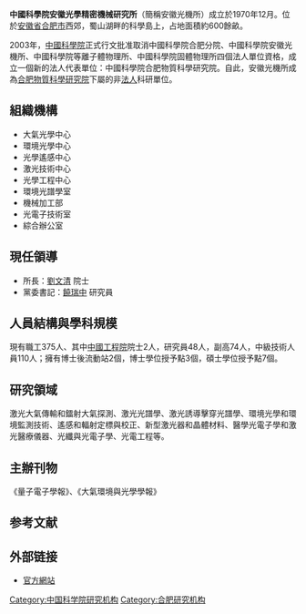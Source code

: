 {{Unreferenced|time=2014-01-16T23:37:07+00:00}}
'''中國科學院安徽光學精密機械研究所'''（簡稱安徽光機所）成立於1970年12月。位於[[安徽省|安徽省]][[合肥市|合肥市]]西郊，蜀山湖畔的科學島上，占地面積約600餘畝。

2003年，[[中國科學院|中國科學院]]正式行文批准取消中國科學院合肥分院、中國科學院安徽光機所、中國科學院等離子體物理所、中國科學院固體物理所四個法人單位資格，成立一個新的法人代表單位：中國科學院合肥物質科學研究院。自此，安徽光機所成為[[合肥物質科學研究院|合肥物質科學研究院]]下屬的非[[法人|法人]]科研單位。

==組織機構==
*大氣光學中心
*環境光學中心
*光學遙感中心
*激光技術中心
*光學工程中心
*環境光譜學室
*機械加工部
*光電子技術室
*綜合辦公室

==現任領導==
*所長：[[劉文清|劉文清]] 院士
*黨委書記：[[饒瑞中|饒瑞中]] 研究員
==人員結構與學科規模==
現有職工375人、其中[[中國工程院|中國工程院]]院士2人，研究員48人，副高74人，中級技術人員110人；擁有博士後流動站2個，博士學位授予點3個，碩士學位授予點7個。
==研究領域==
激光大氣傳輸和鐳射大氣探測、激光光譜學、激光誘導擊穿光譜學、環境光學和環境監測技術、遙感和輻射定標與校正、新型激光器和晶體材料、醫學光電子學和激光醫療儀器、光纖與光電子學、光電工程等。
==主辦刊物==
《量子電子學報》、《大氣環境與光學學報》
== 参考文献 ==
{{Reflist}}

== 外部链接 ==
* [http://www.aiofm.ac.cn 官方網站] {{Wayback|url=http://www.aiofm.ac.cn/ |date=20210224164524 }}

{{中国科学技术大学}}
{{Authority control}}
[[Category:中国科学院研究机构|Category:中国科学院研究机构]]
[[Category:合肥研究机构|Category:合肥研究机构]]